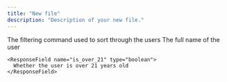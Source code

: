```yaml
---
title: "New file"
description: "Description of your new file."
---
```


<ParamField query="filter" type="string" default="none" required>
  The filtering command used to sort through the users
</ParamField>
<ResponseField name="user" type="User Object">
  <Expandable title="properties">
    <ResponseField name="full_name" type="string">
      The full name of the user
    </ResponseField>

    <ResponseField name="is_over_21" type="boolean">
      Whether the user is over 21 years old
    </ResponseField>

  </Expandable>
</ResponseField>

